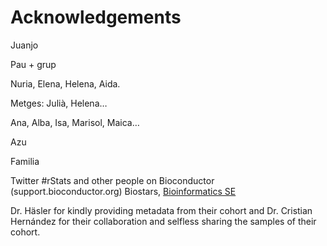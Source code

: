 # Acknowledgements

Juanjo

Pau + grup

Nuria, Elena, Helena, Aida.

Metges: Julià, Helena...

Ana, Alba, Isa, Marisol, Maica...

Azu

Familia

Twitter #rStats and other people on Bioconductor (support.bioconductor.org) Biostars, [Bioinformatics SE](https://bioinformatics.stackexchange.com/)

<!--# Helena, Elena, Nuria, Carolina-->

Dr. Häsler for kindly providing metadata from their cohort and Dr. Cristian Hernández for their collaboration and selfless sharing the samples of their cohort.
